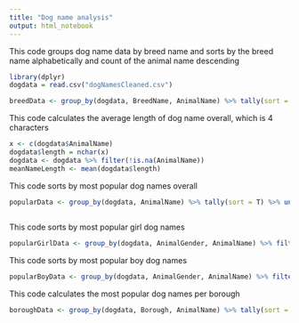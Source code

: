 ```yaml
---
title: "Dog name analysis"
output: html_notebook
---
```



This code groups dog name data by breed name and sorts by the breed name alphabetically and count of the animal name descending
```r
library(dplyr)
dogdata = read.csv("dogNamesCleaned.csv")

breedData <- group_by(dogdata, BreedName, AnimalName) %>% tally(sort = T) %>% ungroup() %>% group_by(BreedName) %>% arrange(desc(n)) %>% arrange(BreedName)

```

This code calculates the average length of dog name overall, which is 4 characters 
```r
x <- c(dogdata$AnimalName)
dogdata$length = nchar(x)
dogdata <- dogdata %>% filter(!is.na(AnimalName))
meanNameLength <- mean(dogdata$length)
```

This code sorts by most popular dog names overall
```r
popularData <- group_by(dogdata, AnimalName) %>% tally(sort = T) %>% ungroup() %>% group_by(AnimalName) %>% arrange(desc(n))
  
```

This code sorts by most popular girl dog names
```r
popularGirlData <- group_by(dogdata, AnimalGender, AnimalName) %>% filter(AnimalGender == 'F') %>% tally(sort = T) %>% ungroup() %>% group_by(AnimalGender) %>% arrange(desc(n))
```

This code sorts by most popular boy dog names
```r
popularBoyData <- group_by(dogdata, AnimalGender, AnimalName) %>% filter(AnimalGender == 'M') %>% tally(sort = T) %>% ungroup() %>% group_by(AnimalGender) %>% arrange(desc(n))
```

This code calculates the most popular dog names per borough

```r
boroughData <- group_by(dogdata, Borough, AnimalName) %>% tally(sort = T) %>% ungroup() %>% group_by(Borough) %>% arrange(desc(n)) %>% arrange(Borough)
```

